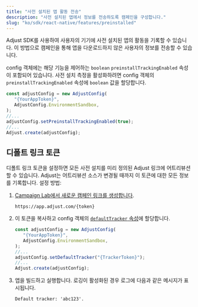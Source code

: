 ```yaml
---
title: "사전 설치된 앱 활동 전송"
description: "사전 설치된 앱에서 정보를 전송하도록 캠페인을 구성합니다."
slug: "ko/sdk/react-native/features/preinstalled"
---
```


Adjust SDK를 사용하여 사용자의 기기에 사전 설치된 앱의 활동을 기록할 수 있습니다. 이 방법으로 캠페인을 통해 앱을 다운로드하지 않은 사용자의 정보를 전송할 수 있습니다.

config 객체에는 해당 기능을 제어하는 `boolean` `preinstallTrackingEnabled` 속성이 포함되어 있습니다. 사전 설치 측정을 활성화하려면 config 객체의 `preinstallTrackingEnabled` 속성에 `boolean` 값을 할당합니다.

```jsx
const adjustConfig = new AdjustConfig(
   "{YourAppToken}",
   AdjustConfig.EnvironmentSandbox,
);
//...
adjustConfig.setPreinstallTrackingEnabled(true);
//...
Adjust.create(adjustConfig);
```

## 디폴트 링크 토큰

디폴트 링크 토큰을 설정하면 모든 사전 설치를 미리 정의된 Adjust 링크에 어트리뷰션할 수 있습니다. Adjust는 어트리뷰션 소스가 변경될 때까지 이 토큰에 대한 모든 정보를 기록합니다. 설정 방법:

1. [Campaign Lab에서 새로운 캠페인 링크를 생성합니다](https://help.adjust.com/ko/article/links).

   ```text
   https://app.adjust.com/{token}
   ```

2. 이 토큰을 복사하고 config 객체의 [`defaultTracker` 속성](/ko/sdk/flutter/configuration#set-default-link-token)에 할당합니다.

   ```jsx
   const adjustConfig = new AdjustConfig(
      "{YourAppToken}",
      AdjustConfig.EnvironmentSandbox,
   );
   //...
   adjustConfig.setDefaultTracker("{TrackerToken}");
   //...
   Adjust.create(adjustConfig);
   ```

3. 앱을 빌드하고 실행합니다. 로깅이 활성화된 경우 로그에 다음과 같은 메시지가 표시됩니다.

   ```text
   Default tracker: 'abc123'.
   ```
